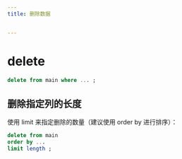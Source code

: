 ```yaml
---
title: 删除数据


---
```


# delete

```sql
delete from main where ... ;
```

## 删除指定列的长度

使用 limit 来指定删除的数量（建议使用 order by 进行排序）：

```sql
delete from main
order by ...
limit length ;
```

            